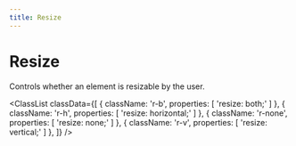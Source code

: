 ```yaml
---
title: Resize
---
```



# Resize

Controls whether an element is resizable by the user.

<ClassList
  classData={[
    {
      className: 'r-b',
      properties: [
        'resize: both;'
      ]
    },
    {
      className: 'r-h',
      properties: [
        'resize: horizontal;'
      ]
    },
    {
      className: 'r-none',
      properties: [
        'resize: none;'
      ]
    },
    {
      className: 'r-v',
      properties: [
        'resize: vertical;'
      ]
    },
  ]}
/>
